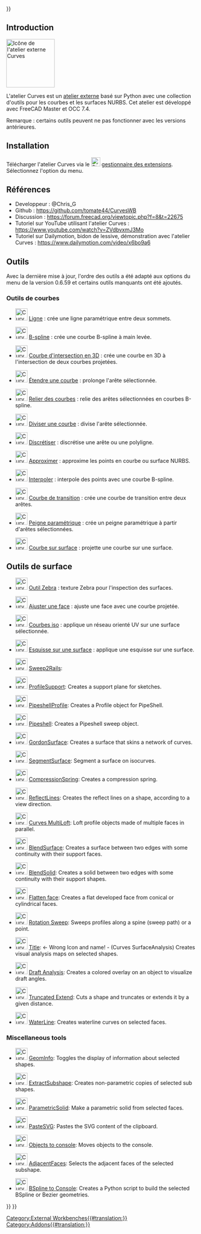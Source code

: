 <languages/>
{{UnfinishedDocu{{#translation:}}}}


<span id="Introduction"></span>
== Introduction ==

[[Image:Curves_workbench_icon.svg|thumb|128px|Icône de l'atelier externe Curves]]
{{TOCright}}

L'atelier Curves est un [[External_workbenches/fr|atelier externe]] basé sur Python avec une collection d'outils pour les courbes et les surfaces NURBS. Cet atelier est développé avec FreeCAD Master et OCC 7.4.

Remarque : certains outils peuvent ne pas fonctionner avec les versions antérieures.

<span id="Installation"></span>
== Installation ==

Télécharger l'atelier Curves via le [[Image:Std_AddonMgr.svg|24px]] [[Std_AddonMgr/fr|gestionnaire des extensions]]. Sélectionnez l'option {{MenuCommand|Outils → Gestionnaire des extensions}} du menu.

<span id="References"></span>
==Références==

* Developpeur : @Chris_G
* Github : https://github.com/tomate44/CurvesWB
* Discussion : https://forum.freecad.org/viewtopic.php?f=8&t=22675
* Tutoriel sur YouTube utilisant l'atelier Curves : https://www.youtube.com/watch?v=ZVdbvxmJ3Mo
* Tutoriel sur Dailymotion, bidon de lessive, démonstration avec l'atelier Curves : https://www.dailymotion.com/video/x6bo9a6

<span id="Tools"></span>
== Outils ==

Avec la dernière mise à jour, l'ordre des outils a été adapté aux options du menu de la version 0.6.59 et certains outils manquants ont été ajoutés.

<span id="Curve_tools"></span>
===Outils de courbes===

* [[Image:Curves_Line.svg|32px]] [[Curves_Line/fr|Ligne]] : crée une ligne paramétrique entre deux sommets.

* [[Image:Curves_EditableSpline.svg|32px]] [[Curves_EditableSpline/fr|B-spline]] : crée une courbe B-spline à main levée.

* [[Image:Curves_MixedCurve.svg|32px]] [[Curves_MixedCurve/fr|Courbe d'intersection en 3D]] : crée une courbe en 3D à l'intersection de deux courbes projetées.

* [[Image:Curves_ExtendCurve.svg|32px]] [[Curves_ExtendCurve/fr|Étendre une courbe]] : prolonge l'arête sélectionnée.

* [[Image:Curves_JoinCurve.svg|32px]] [[Curves_JoinCurve/fr|Relier des courbes]] : relie des arêtes sélectionnées en courbes B-spline.

* [[Image:Curves_SplitCurve.svg|32px]] [[Curves_SplitCurve/fr|Diviser une courbe]] : divise l'arête sélectionnée.

* [[Image:Curves_Discretize.svg|32px]] [[Curves_Discretize/fr|Discrétiser]] : discrétise une arête ou une polyligne.

* [[Image:Curves_Approximate.svg|32px]] [[Curves_Approximate/fr|Approximer]] : approxime les points en courbe ou surface NURBS.

* [[Image:Curves_Interpolate.svg|32px]] [[Curves_Interpolate/fr|Interpoler]] : interpole des points avec une courbe B-spline.

* [[Image:Curves_ParametricBlendCurve.svg|32px]] [[Curves_ParametricBlendCurve/fr|Courbe de transition]] : crée une courbe de transition entre deux arêtes.

* [[Image:Curves_ParametricComb.svg|32px]] [[Curves_ParametricComb/fr|Peigne paramétrique]] : crée un peigne paramétrique à partir d'arêtes sélectionnées.

* [[Image:Curves_CurveOnSurface.svg|32px]] [[Curves_CurveOnSurface/fr|Courbe sur surface]] : projette une courbe sur une surface.

<span id="Surface_tools"></span>
== Outils de surface ==

* [[Image:Curves_ZebraTool.svg|32px]] [[Curves_ZebraTool/fr|Outil Zebra]] : texture Zebra pour l'inspection des surfaces.

* [[Image:Curves_TrimFace.svg|32px]] [[Curves_TrimFace/fr|Ajuster une face]] : ajuste une face avec une courbe projetée.

* [[Image:Curves_IsoCurve.svg|32px]] [[Curves_IsoCurve/fr|Courbes iso]] : applique un réseau orienté UV sur une surface sélectionnée.

* [[Image:Curves_SketchOnSurface.svg|32px]] [[Curves_SketchOnSurface/fr|Esquisse sur une surface]] : applique une esquisse sur une surface.

* [[Image:Curves_Sweep2Rails.svg|32px]] [[Curves_Sweep2Rails|Sweep2Rails]]:

* [[Image:Curves_ProfileSupport.svg|32px]] [[Curves_ProfileSupport|ProfileSupport]]: Creates a support plane for sketches.

* [[Image:Curves_PipeshellProfile.svg|32px]] [[Curves_PipeshellProfile|PipeshellProfile]]: Creates a Profile object for PipeShell.

* [[Image:Curves_Pipeshell.svg|32px]] [[Curves_Pipeshell|Pipeshell]]: Creates a Pipeshell sweep object.

* [[Image:Curves_GordonSurface.svg|32px]] [[Curves_GordonSurface|GordonSurface]]: Creates a surface that skins a network of curves.

* [[Image:Curves_SegmentSurface.svg|32px]] [[Curves_SegmentSurface|SegmentSurface]]: Segment a surface on isocurves.

* [[Image:Curves_CompressionSpring.svg|32px]] [[Curves_CompressionSpring|CompressionSpring]]: Creates a compression spring.

* [[Image:Curves_ReflectLines.svg|32px]] [[Curves_ReflectLines|ReflectLines]]: Creates the reflect lines on a shape, according to a view direction.

* [[Image:Curves_MultiLoft.svg|32px]] [[Curves_MultiLoft|Curves MultiLoft]]: Loft profile objects made of multiple faces in parallel.

* [[Image:Curves_BlendSurf2.svg|32px]] [[Curves_BlendSurf2|BlendSurface]]: Creates a surface between two edges with some continuity with their support faces.
 
* [[Image:Curves_BlendSolid.svg|32px]] [[Curves_BlendSolid|BlendSolid]]: Creates a solid between two edges with some continuity with their support shapes.

* [[Image:Curves_FlattenFace.svg|32px]] [[Curves_FlattenFace|Flatten face]]: Creates a flat developed face from conical or cylindrical faces.

* [[Image:Curves_RotationSweep.svg|32px]] [[Curves_RotationSweep|Rotation Sweep]]: Sweeps profiles along a spine (sweep path) or a point.

* [[Image:Curves_ZebraTool.svg|32px]] [[Curves_SurfaceAnalysis|Title]]: <- Wrong Icon and name! - (Curves SurfaceAnalysis) Creates visual analysis maps on selected shapes.

* [[Image:Curves_DraftAnalysis.svg|32px]] [[Curves_DraftAnalysis|Draft Analysis]]: Creates a colored overlay on an object to visualize draft angles.

* [[Image:Curves_TruncateExtend.svg|32px]] [[Curves_TruncateExtend|Truncated Extend]]: Cuts a shape and truncates or extends it by a given distance.

* [[Image:Curves_WaterlineCurves.svg|32px]] [[Curves_WaterlineCurves|WaterLine]]: Creates waterline curves on selected faces.

===Miscellaneous tools===

* [[Image:Curves_GeomInfo.svg|32px]] [[Curves_GeomInfo|GeomInfo]]: Toggles the display of information about selected shapes.

* [[Image:Curves_ExtractSubshape.svg|32px]] [[Curves_ExtractSubshape|ExtractSubshape]]: Creates non-parametric copies of selected sub shapes.

* [[Image:Curves_ParametricSolid.svg|32px]] [[Curves_ParametricSolid|ParametricSolid]]: Make a parametric solid from selected faces.

* [[Image:Curves_PasteSVG.svg|32px]] [[Curves_PasteSVG|PasteSVG]]: Pastes the SVG content of the clipboard.

* [[Image:Curves_ToConsole.svg|32px]] [[Curves_ToConsole|Objects to console]]: Moves objects to the console.

* [[Image:Curves_AdjacentFaces.svg|32px]] [[Curves_AdjacentFaces|AdjacentFaces]]: Selects the adjacent faces of the selected subshape.

* [[Image:Curves_BSplineToConsole.svg|32px]] [[Curves_BSplineToConsole|BSpline to Console]]: Creates a Python script to build the selected BSpline or Bezier geometries.


{{Curves Tools navi{{#translation:}}}}
{{Userdocnavi{{#translation:}}}}
[[Category:External Workbenches{{#translation:}}]]
[[Category:Addons{{#translation:}}]]